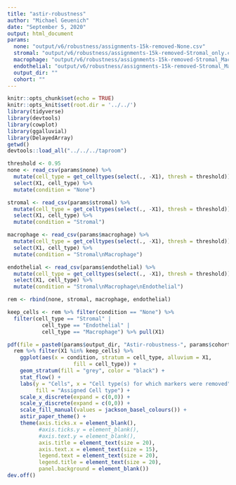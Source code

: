 ```yaml
---
title: "astir-robustness"
author: "Michael Geuenich"
date: "September 5, 2020"
output: html_document
params:
  none: "output/v6/robustness/assignments-15k-removed-None.csv"
  stromal: "output/v6/robustness/assignments-15k-removed-Stromal_only.csv"
  macrophage: "output/v6/robustness/assignments-15k-removed-Stromal_Macrophage.csv"
  endothelial: "output/v6/robustness/assignments-15k-removed-Stromal_Macrophage_Endothelial.csv"
  output_dir: ""
  cohort: ""
---
```


```r
knitr::opts_chunk$set(echo = TRUE)
knitr::opts_knit$set(root.dir = '../../')
library(tidyverse)
library(devtools)
library(cowplot)
library(ggalluvial)
library(DelayedArray)
getwd()
devtools::load_all("../../../taproom")
```

```r
threshold <- 0.95
none <- read_csv(params$none) %>% 
  mutate(cell_type = get_celltypes(select(., -X1), thresh = threshold)) %>% 
  select(X1, cell_type) %>% 
  mutate(condition = "None")

stromal <- read_csv(params$stromal) %>% 
  mutate(cell_type = get_celltypes(select(., -X1), thresh = threshold)) %>% 
  select(X1, cell_type) %>% 
  mutate(condition = "Stromal")

macrophage <- read_csv(params$macrophage) %>% 
  mutate(cell_type = get_celltypes(select(., -X1), thresh = threshold)) %>% 
  select(X1, cell_type) %>% 
  mutate(condition = "Stromal\nMacrophage")

endothelial <- read_csv(params$endothelial) %>% 
  mutate(cell_type = get_celltypes(select(., -X1), thresh = threshold)) %>% 
  select(X1, cell_type) %>% 
  mutate(condition = "Stromal\nMacrophage\nEndothelial")

rem <- rbind(none, stromal, macrophage, endothelial)
```


```r
keep_cells <- rem %>% filter(condition == "None") %>% 
  filter(cell_type == "Stromal" | 
           cell_type == "Endothelial" |
           cell_type == "Macrophage") %>% pull(X1)

pdf(file = paste0(params$output_dir, "Astir-robustness-", params$cohort, ".pdf"), height = 3, width = 6.75)
  rem %>% filter(X1 %in% keep_cells) %>% 
    ggplot(aes(x = condition, stratum = cell_type, alluvium = X1, 
                     fill = cell_type)) +
    geom_stratum(fill = "grey", color = "black") +
    stat_flow() + 
    labs(y = "Cells", x = "Cell type(s) for which markers were removed",
         fill = "Assigned Cell type") +
    scale_x_discrete(expand = c(0,0)) +
    scale_y_discrete(expand = c(0,0)) +
    scale_fill_manual(values = jackson_basel_colours()) +
    astir_paper_theme() +
    theme(axis.ticks.x = element_blank(),
          #axis.ticks.y = element_blank(),
          #axis.text.y = element_blank(),
          axis.title = element_text(size = 20),
          axis.text.x = element_text(size = 15),
          legend.text = element_text(size = 20),
          legend.title = element_text(size = 20),
          panel.background = element_blank())
dev.off()
```